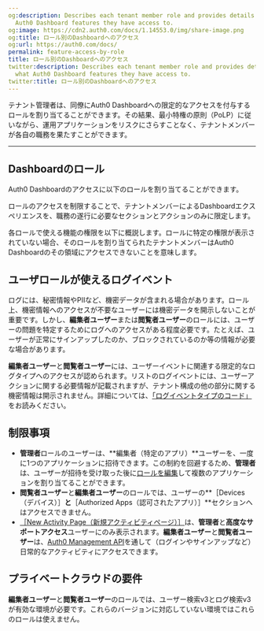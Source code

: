 ```yaml
---
og:description: Describes each tenant member role and provides details about what
  Auth0 Dashboard features they have access to.
og:image: https://cdn2.auth0.com/docs/1.14553.0/img/share-image.png
og:title: ロール別のDashboardへのアクセス
og:url: https://auth0.com/docs/
permalink: feature-access-by-role
title: ロール別のDashboardへのアクセス
twitter:description: Describes each tenant member role and provides details about
  what Auth0 Dashboard features they have access to.
twitter:title: ロール別のDashboardへのアクセス
---
```


テナント管理者は、同僚にAuth0 Dashboardへの限定的なアクセスを付与するロールを割り当てることができます。その結果、最小特権の原則（PoLP）に従いながら、運用アプリケーションをリスクにさらすことなく、テナントメンバーが各自の職務を果たすことができます。

****

## Dashboardのロール

Auth0 Dashboardのアクセスに以下のロールを割り当てることができます。





ロールのアクセスを制限することで、テナントメンバーによるDashboardエクスペリエンスを、職務の遂行に必要なセクションとアクションのみに限定します。

各ロールで使える機能の権限を以下に概説します。ロールに特定の権限が表示されていない場合、そのロールを割り当てられたテナントメンバーはAuth0 Dashboardのその領域にアクセスできないことを意味します。



## ユーザロールが使えるログイベント

ログには、秘密情報やPIIなど、機密データが含まれる場合があります。ロール上、機密情報へのアクセスが不要なユーザーには機密データを開示しないことが重要です。しかし、**編集者ユーザー**または**閲覧者ユーザー**のロールには、ユーザーの問題を特定するためにログへのアクセスがある程度必要です。たとえば、ユーザーが正常にサインアップしたのか、ブロックされているのか等の情報が必要な場合があります。

**編集者ユーザー**と**閲覧者ユーザー**には、ユーザーイベントに関連する限定的なログタイプへのアクセスが認められます。リストのログイベントには、ユーザーアクションに関する必要情報が記載されますが、テナント構成の他の部分に関する機密情報は開示されません。詳細については、[「ログイベントタイプのコード」](/logs/log-event-type-codes)をお読みください。



## 制限事項

* **管理者**ロールのユーザーは、**編集者（特定のアプリ）**ユーザーを、一度に1つのアプリケーションに招待できます。この制約を回避するため、**管理者**は、ユーザーが招待を受け取った後に[ロールを編集](/manage-dashboard-access/edit-dashboard-users)して複数のアプリケーションを割り当てることができます。
* **閲覧者ユーザー**と**編集者ユーザー**のロールでは、ユーザーの**［Devices（デバイス）］**と**［Authorized Apps（認可されたアプリ）］**セクションへはアクセスできません。
* [［New Activity Page（新規アクティビティページ）］](https://auth0.com/docs/get-started/dashboard/activity)は、**管理者**と**高度なサポートアクセス**ユーザーにのみ表示されます。**編集者ユーザー**と**閲覧者ユーザー**は、[Auth0 Management API](https://auth0.com/docs/api/management/v2#!/Stats/get_daily)を通して（ログインやサインアップなど）日常的なアクティビティにアクセスできます。

## プライベートクラウドの要件

**編集者ユーザー**と**閲覧者ユーザー**のロールでは、ユーザー検索v3とログ検索v3が有効な環境が必要です。これらのバージョンに対応していない環境ではこれらのロールは使えません。